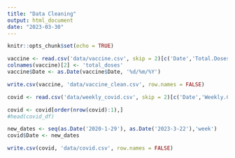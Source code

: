 ```yaml
---
title: "Data Cleaning"
output: html_document
date: "2023-03-30"
---
```


```r
knitr::opts_chunk$set(echo = TRUE)
```

```r
vaccine <- read.csv('data/vaccine.csv', skip = 2)[c('Date','Total.Doses.Administered.Daily')]
colnames(vaccine)[2] <- 'total_doses'
vaccine$Date <- as.Date(vaccine$Date, '%d/%m/%Y')

write.csv(vaccine, 'data/vaccine_clean.csv', row.names = FALSE)
```

```r
covid <- read.csv('data/weekly_covid.csv', skip = 2)[c('Date','Weekly.Cases')]

covid <- covid[order(nrow(covid):1),]
#head(covid_df)

new_dates <- seq(as.Date('2020-1-29'), as.Date('2023-3-22'),'week')
covid$Date <- new_dates

write.csv(covid, 'data/covid.csv', row.names = FALSE)
```
